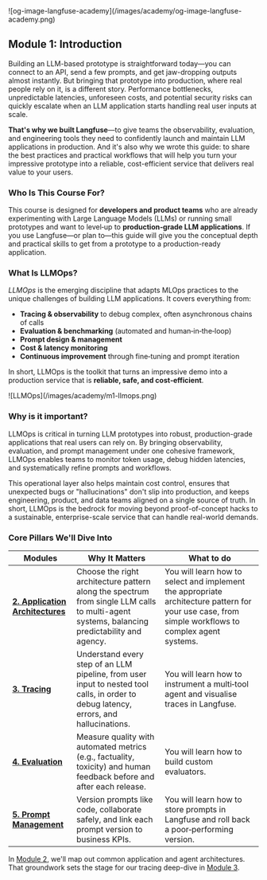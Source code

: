 <Frame className="my-10" fullWidth>
![og-image-langfuse-academy](/images/academy/og-image-langfuse-academy.png)
</Frame>

## **Module 1:** Introduction

Building an LLM-based prototype is straightforward today—you can connect to an API, send a few prompts, and get jaw-dropping outputs almost instantly. But bringing that prototype into production, where real people rely on it, is a different story. Performance bottlenecks, unpredictable latencies, unforeseen costs, and potential security risks can quickly escalate when an LLM application starts handling real user inputs at scale. 

**That's why we built Langfuse**—to give teams the observability, evaluation, and engineering tools they need to confidently launch and maintain LLM applications in production. And it's also why we wrote this guide: to share the best practices and practical workflows that will help you turn your impressive prototype into a reliable, cost-efficient service that delivers real value to your users.

### Who Is This Course For?

This course is designed for **developers and product teams** who are already experimenting with Large Language Models (LLMs) or running small prototypes and want to level‑up to **production‑grade LLM applications**. If you use Langfuse—or plan to—this guide will give you the conceptual depth and practical skills to get from a prototype to a production-ready application.

### What Is LLMOps?

*LLMOps* is the emerging discipline that adapts MLOps practices to the unique challenges of building LLM applications. It covers everything from:

* **Tracing & observability** to debug complex, often asynchronous chains of calls  
* **Evaluation & benchmarking** (automated and human‑in‑the‑loop)  
* **Prompt design & management**  
* **Cost & latency monitoring**  
* **Continuous improvement** through fine‑tuning and prompt iteration

In short, LLMOps is the toolkit that turns an impressive demo into a production service that is **reliable, safe, and cost‑efficient**.

<Frame className="my-10" fullWidth>
![LLMOps](/images/academy/m1-llmops.png)
</Frame>

### Why is it important?

LLMOps is critical in turning LLM prototypes into robust, production-grade applications that real users can rely on. By bringing observability, evaluation, and prompt management under one cohesive framework, LLMOps enables teams to monitor token usage, debug hidden latencies, and systematically refine prompts and workflows. 

This operational layer also helps maintain cost control, ensures that unexpected bugs or "hallucinations" don't slip into production, and keeps engineering, product, and data teams aligned on a single source of truth. In short, LLMOps is the bedrock for moving beyond proof-of-concept hacks to a sustainable, enterprise-scale service that can handle real-world demands.

### Core Pillars We'll Dive Into

| Modules | Why It Matters | What to do |
| ----- | ----- | ----- |
| **[2. Application Architectures](/02-application-architectures)** | Choose the right architecture pattern along the spectrum from single LLM calls to multi-agent systems, balancing predictability and agency. | You will learn how to select and implement the appropriate architecture pattern for your use case, from simple workflows to complex agent systems. |
| **[3. Tracing](/03-tracing)** | Understand every step of an LLM pipeline, from user input to nested tool calls, in order to debug latency, errors, and hallucinations. | You will learn how to instrument a multi‑tool agent and visualise traces in Langfuse. |
| **[4. Evaluation](/04-evaluation)** | Measure quality with automated metrics (e.g., factuality, toxicity) and human feedback before and after each release. | You will learn how to build custom evaluators. |
| **[5. Prompt Management](/05-prompt-management)** | Version prompts like code, collaborate safely, and link each prompt version to business KPIs. | You will learn how to store prompts in Langfuse and roll back a poor‑performing version. |


In [Module&nbsp;2](/02-application-architectures), we'll map out common application and agent architectures. That groundwork sets the stage for our tracing deep-dive in [Module&nbsp;3](/03-tracing).